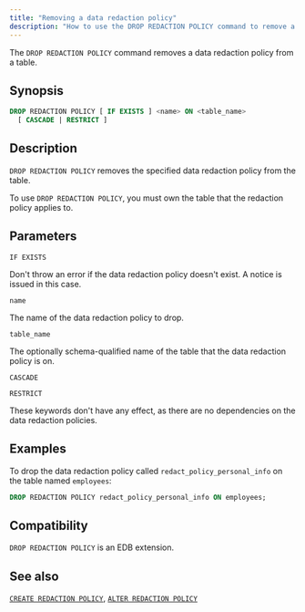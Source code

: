 ```yaml
---
title: "Removing a data redaction policy"
description: "How to use the DROP REDACTION POLICY command to remove a data redaction policy from a table"
---
```


The `DROP REDACTION POLICY` command removes a data redaction policy from a table.

## Synopsis

```sql
DROP REDACTION POLICY [ IF EXISTS ] <name> ON <table_name>
  [ CASCADE | RESTRICT ]
```

## Description

`DROP REDACTION POLICY` removes the specified data redaction policy from the table.

To use `DROP REDACTION POLICY`, you must own the table that the redaction policy applies to.

## Parameters

`IF EXISTS`

 Don't throw an error if the data redaction policy doesn't exist. A notice is issued in this case.

`name`

 The name of the data redaction policy to drop.

`table_name`

 The optionally schema-qualified name of the table that the data redaction policy is on.

`CASCADE`

`RESTRICT`

 These keywords don't have any effect, as there are no dependencies on the data redaction policies.

## Examples

To drop the data redaction policy called `redact_policy_personal_info` on the table named `employees`:

```sql
DROP REDACTION POLICY redact_policy_personal_info ON employees;
```

## Compatibility

`DROP REDACTION POLICY` is an EDB extension.

## See also

[`CREATE REDACTION POLICY`](creating_a_data_redaction_policy), [`ALTER REDACTION POLICY`](modifying_a_data_redaction_policy)
